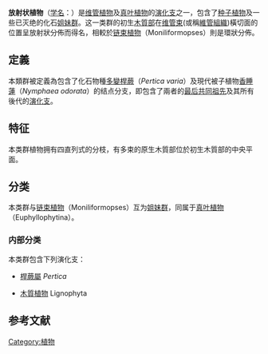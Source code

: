 {{Automatic taxobox
|fossil range =[[泥盆纪|泥盆纪]]早期至今 {{fossil range|416.0|0}}{{r|fossilworks}}
|image=Pertica quadrifaria reconstruccion.jpg
|image caption=[[四重桿蕨|四重桿蕨]]（''Pertica quadrifaria''）復原圖
|taxon=Radiatopses
|authority=[[P.Kenrick|P.Kenrick]] & [[P.R.Crane|P.R.Crane]], 1997{{r|Crane1997}}
|subdivision ranks=演化支
|subdivision=
*{{绝灭}}[[桿蕨屬|桿蕨屬]] ''Pertica''
*[[木質植物|木質植物]] Lignophyta
}}

'''放射状植物'''（[[学名|学名]]：{{lang|la|Radiatopses}}）是[[维管植物|维管植物]]及[[真叶植物|真叶植物]]的[[演化支|演化支]]之一，包含了[[种子植物|种子植物]]及一些已灭绝的化石[[姐妹群|姐妹群]]。这一类群的初生[[木質部|木質部]]在[[维管束|维管束]](或稱[[維管組織|維管組織]])橫切面的位置呈放射狀分佈而得名，相較於[[链束植物|链束植物]]（Moniliformopses）則是環狀分佈。{{r|fossilworks|Crane1997}}

==定義==
本類群被定義為包含了化石物種[[多變桿蕨|多變桿蕨]]（''Pertica varia''）及現代被子植物[[香睡蓮|香睡蓮]]（''Nymphaea odorata ''）的结点分支，即包含了兩者的[[最后共同祖先|最后共同祖先]]及其所有後代的[[演化支|演化支]]。{{r|Crane1997}}

==特征==
本类群植物拥有四直列式的分枝，有多束的原生木質部位於初生木質部的中央平面。{{r|Crane1997}}

==分类==
本类群与[[链束植物|链束植物]]（Moniliformopses）互为[[姐妹群|姐妹群]]，同属于[[真叶植物|真叶植物]]（Euphyllophytina）。{{r|fossilworks|Crane1997}}

===内部分类===
本类群包含下列演化支{{r|fossilworks}}：
*{{绝灭}}[[桿蕨屬|桿蕨屬]] ''Pertica''
*[[木質植物|木質植物]] Lignophyta

==参考文献==
{{reflist|refs=
<ref name="fossilworks">{{cite web |title=Radiatopses |url=http://fossilworks.org/bridge.pl?a=taxonInfo&taxon_no=55186 |website=''Paleobiology Database'' |publisher=fossilworks.org |accessdate=2020-11-12 |archive-date=2020-11-12 |archive-url=https://web.archive.org/web/20201112200424/http://fossilworks.org/bridge.pl?a=taxonInfo&taxon_no=55186 |dead-url=no }}</ref>
<ref name="Crane1997">{{cite journal |last1=Crane |first1=Peter |last2=Kenrick |first2=Paul |title=Problems in Cladistic Classification: Higher-Level Relationships in Land Plants |journal=''Aliso: A Journal of Systematic and Evolutionary Botany'' |date=1997-01-01 |volume=15 |issue=2 |pages=87–104 |doi=10.5642/aliso.19961502.04 |url=https://scholarship.claremont.edu/aliso/vol15/iss2/4/ |issn=0065-6275 |access-date=2020-11-12 |archive-date=2021-01-16 |archive-url=https://web.archive.org/web/20210116150851/https://scholarship.claremont.edu/aliso/vol15/iss2/4/ |dead-url=no }}</ref>
}}

{{taxonbar}}

{{植物小作品}}

[[Category:植物|Category:植物]]